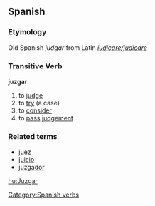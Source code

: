 ==Spanish==
===Etymology===
Old Spanish ''judgar'' from Latin ''[[iudicare]]/[[judicare]]''
===Transitive Verb===
'''juzgar'''

# to [[judge]]
# to [[try]] (a case)
# to [[consider]]
# to [[pass]] [[judgement]]

===Related terms===
*[[juez]]
*[[juicio]]
*[[juzgador]]
[[Category:Spanish verbs]]

[[hu:Juzgar]]